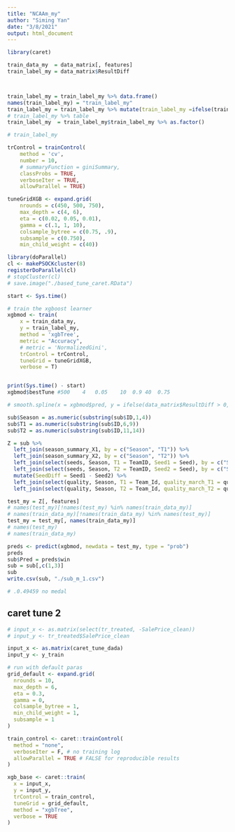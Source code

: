 ```yaml
---
title: "NCAAm_my"
author: "Siming Yan"
date: "3/8/2021"
output: html_document
---
```


```r
library(caret)
```

```r
 
train_data_my  = data_matrix[, features]
train_label_my = data_matrix$ResultDiff



train_label_my = train_label_my %>% data.frame()
names(train_label_my) = "train_label_my"
train_label_my = train_label_my %>% mutate(train_label_my =ifelse(train_label_my > 0, "win", "loss"))
# train_label_my %>% table
train_label_my  = train_label_my$train_label_my %>% as.factor()

# train_label_my
```

 
```r
trControl = trainControl(
    method = 'cv',
    number = 10,
    # summaryFunction = giniSummary,
    classProbs = TRUE,
    verboseIter = TRUE,
    allowParallel = TRUE)

tuneGridXGB <- expand.grid(
    nrounds = c(450, 500, 750),
    max_depth = c(4, 6),
    eta = c(0.02, 0.05, 0.01),
    gamma = c(.1, 1, 10),
    colsample_bytree = c(0.75, .9),
    subsample = c(0.750),
    min_child_weight = c(40))
```

```r
library(doParallel)
cl <- makePSOCKcluster(8)
registerDoParallel(cl)
# stopCluster(cl)
# save.image("./based_tune_caret.RData")
```

```r
start <- Sys.time()

# train the xgboost learner
xgbmod <- train(
    x = train_data_my,
    y = train_label_my,
    method = 'xgbTree',
    metric = "Accuracy",
    # metric = 'NormalizedGini',
    trControl = trControl,
    tuneGrid = tuneGridXGB,
    verbose = T)


print(Sys.time() - start)
xgbmod$bestTune #500	4	0.05	10	0.9	40	0.75

```

```r
# smooth.spline(x = xgbmod$pred, y = ifelse(data_matrix$ResultDiff > 0, 1, 0))
```

```r
sub$Season = as.numeric(substring(sub$ID,1,4))
sub$T1 = as.numeric(substring(sub$ID,6,9))
sub$T2 = as.numeric(substring(sub$ID,11,14))

Z = sub %>% 
  left_join(season_summary_X1, by = c("Season", "T1")) %>% 
  left_join(season_summary_X2, by = c("Season", "T2")) %>%
  left_join(select(seeds, Season, T1 = TeamID, Seed1 = Seed), by = c("Season", "T1")) %>% 
  left_join(select(seeds, Season, T2 = TeamID, Seed2 = Seed), by = c("Season", "T2")) %>% 
  mutate(SeedDiff = Seed1 - Seed2) %>%
  left_join(select(quality, Season, T1 = Team_Id, quality_march_T1 = quality), by = c("Season", "T1")) %>%
  left_join(select(quality, Season, T2 = Team_Id, quality_march_T2 = quality), by = c("Season", "T2"))
```

```r
test_my = Z[, features]
# names(test_my)[!names(test_my) %in% names(train_data_my)]
# names(train_data_my)[!names(train_data_my) %in% names(test_my)]
test_my = test_my[, names(train_data_my)]
# names(test_my)
# names(train_data_my)
```


```r
preds <- predict(xgbmod, newdata = test_my, type = "prob")
preds
sub$Pred = preds$win
sub = sub[,c(1,3)]
sub
write.csv(sub, "./sub_m_1.csv")

# .0.49459 no medal

```

 





## caret tune 2

```r
# input_x <- as.matrix(select(tr_treated, -SalePrice_clean))
# input_y <- tr_treated$SalePrice_clean

input_x <- as.matrix(caret_tune_dada)
input_y <- y_train
```


```r
# run with default paras 
grid_default <- expand.grid(
  nrounds = 10,
  max_depth = 6,
  eta = 0.3,
  gamma = 0,
  colsample_bytree = 1,
  min_child_weight = 1,
  subsample = 1
)

train_control <- caret::trainControl(
  method = "none",
  verboseIter = F, # no training log
  allowParallel = TRUE # FALSE for reproducible results 
)

xgb_base <- caret::train(
  x = input_x,
  y = input_y,
  trControl = train_control,
  tuneGrid = grid_default,
  method = "xgbTree",
  verbose = TRUE
)
 
```